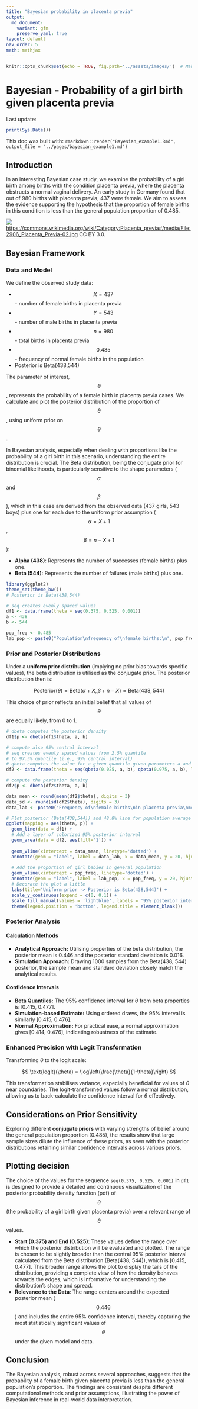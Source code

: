 ```yaml
---
title: "Bayesian probability in placenta previa"
output:
  md_document:
    variant: gfm
    preserve_yaml: true
layout: default
nav_order: 5
math: mathjax
---
```


```r
knitr::opts_chunk$set(echo = TRUE, fig.path='../assets/images/')  # Make sure this path is correct
```

# Bayesian - Probability of a girl birth given placenta previa

Last update:
```r
print(Sys.Date())
```

This doc was built with: `rmarkdown::render("Bayesian_example1.Rmd", output_file = "../pages/bayesian_example1.md")`

## Introduction

In an interesting Bayesian case study, we examine the probability of a girl birth among births with the condition placenta previa, where the placenta obstructs a normal vaginal delivery. An early study in Germany found that out of 980 births with placenta previa, 437 were female. We aim to assess the evidence supporting the hypothesis that the proportion of female births in this condition is less than the general population proportion of 0.485.

![](../assets/images/Bayes_Placenta_Previa.jpg)
<https://commons.wikimedia.org/wiki/Category:Placenta_previa#/media/File:2906_Placenta_Previa-02.jpg> CC BY 3.0.

## Bayesian Framework

### Data and Model

We define the observed study data: 

* $$X = 437$$ - number of female births in placenta previa
* $$Y = 543$$ - number of male births in placenta previa
* $$n = 980$$ - total births in placenta previa
* $$0.485$$ - frequency of normal female births in the population
* Posterior is Beta(438,544)

The parameter of interest, $$\theta$$, represents the probability of a female birth in placenta previa cases.
We calculate and plot the posterior distribution of the proportion of $$\theta$$, using uniform prior on $$\theta$$.


In Bayesian analysis, especially when dealing with proportions like the probability of a girl birth in this scenario, understanding the entire distribution is crucial. The Beta distribution, being the conjugate prior for binomial likelihoods, is particularly sensitive to the shape parameters ($$\alpha$$ and $$\beta$$), which in this case are derived from the observed data (437 girls, 543 boys) plus one for each due to the uniform prior assumption ($$\alpha = X + 1$$, $$\beta = n - X + 1$$):

- **Alpha (438)**: Represents the number of successes (female births) plus one.
- **Beta (544)**: Represents the number of failures (male births) plus one.


```r
library(ggplot2)
theme_set(theme_bw())
# Posterior is Beta(438,544)

# seq creates evenly spaced values
df1 <- data.frame(theta = seq(0.375, 0.525, 0.001)) 
a <- 438
b <- 544 

```

```r

pop_freq <- 0.485
lab_pop <- paste0("Population\nfrequency of\nfemale births:\n", pop_freq)
```
### Prior and Posterior Distributions

Under a **uniform prior distribution** (implying no prior bias towards specific values), the beta distribution is utilised as the conjugate prior. The posterior distribution then is:

$$ \text{Posterior}(\theta) = \text{Beta}(\alpha + X, \beta + n - X) = \text{Beta}(438, 544) $$

This choice of prior reflects an initial belief that all values of $$\theta$$ are equally likely, from 0 to 1.

```r
# dbeta computes the posterior density
df1$p <- dbeta(df1$theta, a, b)
```

```r
# compute also 95% central interval
# seq creates evenly spaced values from 2.5% quantile
# to 97.5% quantile (i.e., 95% central interval)
# qbeta computes the value for a given quantile given parameters a and b
df2 <- data.frame(theta = seq(qbeta(0.025, a, b), qbeta(0.975, a, b), length.out = 100))
```

```r
# compute the posterior density
df2$p <- dbeta(df2$theta, a, b)
```


```r
data_mean <- round(mean(df2$theta), digits = 3)
data_sd <- round(sd(df2$theta), digits = 3)
data_lab <- paste0("Frequency of\nfemale births\nin placenta previa\nmean = ", data_mean, "\nsd = ", data_sd)
```

```r
# Plot posterior (Beta(438,544)) and 48.8% line for population average
ggplot(mapping = aes(theta, p)) +
  geom_line(data = df1) +
  # Add a layer of colorized 95% posterior interval
  geom_area(data = df2, aes(fill='1')) +
  
  geom_vline(xintercept = data_mean, linetype='dotted') +
  annotate(geom = "label", label = data_lab, x = data_mean, y = 20, hjust = 0, fill = "white", alpha = 0.5) +
  
  # Add the proportion of girl babies in general population
  geom_vline(xintercept = pop_freq, linetype='dotted') +
  annotate(geom = "label", label = lab_pop, x = pop_freq, y = 20, hjust = 0, fill = "white",  alpha = 0.5) +
  # Decorate the plot a little
  labs(title='Uniform prior -> Posterior is Beta(438,544)') +
  scale_y_continuous(expand = c(0, 0.1)) +
  scale_fill_manual(values = 'lightblue', labels = '95% posterior interval') +
  theme(legend.position = 'bottom', legend.title = element_blank())

```



### Posterior Analysis

#### Calculation Methods

- **Analytical Approach:** Utilising properties of the beta distribution, the posterior mean is 0.446 and the posterior standard deviation is 0.016.
- **Simulation Approach:** Drawing 1000 samples from the Beta(438, 544) posterior, the sample mean and standard deviation closely match the analytical results.

#### Confidence Intervals

- **Beta Quantiles:** The 95% confidence interval for $\theta$ from beta properties is [0.415, 0.477].
- **Simulation-based Estimate:** Using ordered draws, the 95% interval is similarly [0.415, 0.476].
- **Normal Approximation:** For practical ease, a normal approximation gives [0.414, 0.476], indicating robustness of the estimate.

### Enhanced Precision with Logit Transformation

Transforming $\theta$ to the logit scale:

$$ \text{logit}(\theta) = \log\left(\frac{\theta}{1-\theta}\right) $$

This transformation stabilises variance, especially beneficial for values of $\theta$ near boundaries. The logit-transformed values follow a normal distribution, allowing us to back-calculate the confidence interval for $\theta$ effectively.

## Considerations on Prior Sensitivity

Exploring different **conjugate priors** with varying strengths of belief around the general population proportion (0.485), the results show that large sample sizes dilute the influence of these priors, as seen with the posterior distributions retaining similar confidence intervals across various priors.

## Plotting decision
The choice of the values for the sequence `seq(0.375, 0.525, 0.001)` in `df1`  is designed to provide a detailed and continuous visualization of the posterior probability density function (pdf) of $$\theta$$ (the probability of a girl birth given placenta previa) over a relevant range of $$\theta$$ values.

- **Start (0.375) and End (0.525)**: These values define the range over which the posterior distribution will be evaluated and plotted. The range is chosen to be slightly broader than the central 95% posterior interval calculated from the Beta distribution (Beta(438, 544)), which is [0.415, 0.477]. This broader range allows the plot to display the tails of the distribution, providing a complete view of how the density behaves towards the edges, which is informative for understanding the distribution's shape and spread.
- **Relevance to the Data**: The range centers around the expected posterior mean ($$0.446$$) and includes the entire 95% confidence interval, thereby capturing the most statistically significant values of $$\theta$$ under the given model and data.








## Conclusion

The Bayesian analysis, robust across several approaches, suggests that the probability of a female birth given placenta previa is less than the general population's proportion. The findings are consistent despite different computational methods and prior assumptions, illustrating the power of Bayesian inference in real-world data interpretation.